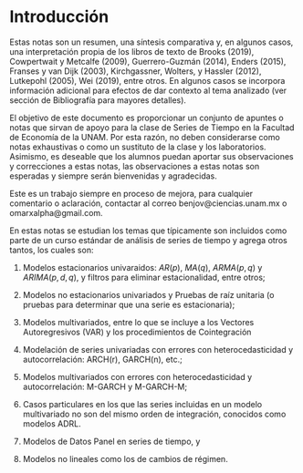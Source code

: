 # Introducción 

Estas notas son un resumen, una síntesis comparativa y, en algunos casos, una interpretación propia de los libros de texto de Brooks (2019), Cowpertwait y Metcalfe (2009), Guerrero-Guzmán (2014), Enders (2015), Franses y van Dijk (2003), Kirchgassner, Wolters, y Hassler (2012), Lutkepohl (2005), Wei (2019), entre otros. En algunos casos se incorpora información adicional para efectos de dar contexto al tema analizado (ver sección de Bibliografía para mayores detalles).

El objetivo de este documento es proporcionar un conjunto de apuntes o notas que sirvan de apoyo para la clase de Series de Tiempo en la Facultad de Economía de la UNAM. Por esta razón, no deben considerarse como notas exhaustivas o como un sustituto de la clase y los laboratorios. Asimismo, es deseable que los alumnos puedan aportar sus observaciones y correcciones a estas notas, las observaciones a estas notas son esperadas y siempre serán bienvenidas y agradecidas.

Este es un trabajo siempre en proceso de mejora, para cualquier comentario o aclaración, contactar al correo benjov@ciencias.unam.mx o omarxalpha@gmail.com.

En estas notas se estudian los temas que típicamente son incluidos como parte de un curso estándar de análisis de series de tiempo y agrega otros tantos, los cuales son:

   1. Modelos estacionarios univaraidos: $AR(p)$, $MA(q)$, $ARMA(p, q)$ y $ARIMA(p, d, q)$, y filtros para eliminar estacionalidad, entre otros;

   2. Modelos no estacionarios univariados y Pruebas de raíz unitaria (o pruebas para determinar que una serie es estacionaria);
   
   3. Modelos multivariados, entre lo que se incluye a los Vectores Autoregresivos (VAR) y los procedimientos de Cointegración

   4. Modelación de series univariadas con errores con heterocedasticidad y autocorrelación: ARCH(r), GARCH(n), etc.;

   5. Modelos multivariados con errores con heterocedasticidad y autocorrelación: M-GARCH y M-GARCH-M;
   
   6. Casos particulares en los que las series incluidas en un modelo multivariado no son del mismo orden de integración, conocidos como modelos ADRL.
   
   7. Modelos de Datos Panel en series de tiempo, y

   8. Modelos no lineales como los de cambios de régimen.

